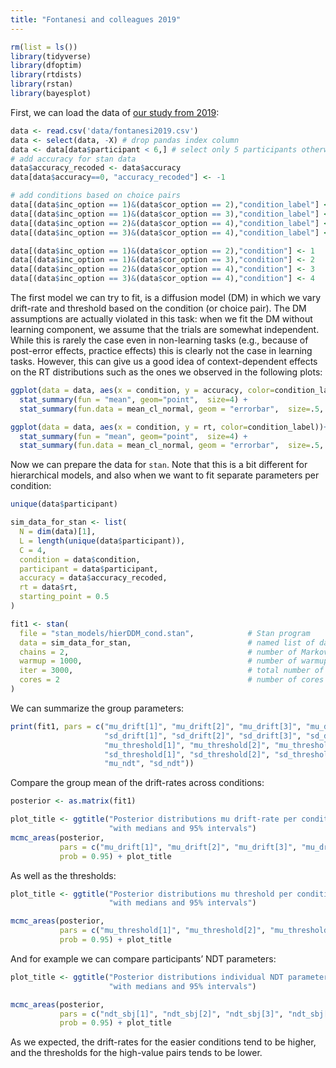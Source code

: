 ```yaml
---
title: "Fontanesi and colleagues 2019"
---
```


```r
rm(list = ls())
library(tidyverse)
library(dfoptim)
library(rtdists)
library(rstan)
library(bayesplot)
```

First, we can load the data of [our study from 2019](https://link.springer.com/article/10.3758/s13423-018-1554-2):

```r
data <- read.csv('data/fontanesi2019.csv')
data <- select(data, -X) # drop pandas index column
data <- data[data$participant < 6,] # select only 5 participants otherwise it takes too long
# add accuracy for stan data
data$accuracy_recoded <- data$accuracy
data[data$accuracy==0, "accuracy_recoded"] <- -1

# add conditions based on choice pairs
data[(data$inc_option == 1)&(data$cor_option == 2),"condition_label"] <- "difficult_low"
data[(data$inc_option == 1)&(data$cor_option == 3),"condition_label"] <- "easy_low"
data[(data$inc_option == 2)&(data$cor_option == 4),"condition_label"] <- "easy_high"
data[(data$inc_option == 3)&(data$cor_option == 4),"condition_label"] <- "difficult_high"

data[(data$inc_option == 1)&(data$cor_option == 2),"condition"] <- 1
data[(data$inc_option == 1)&(data$cor_option == 3),"condition"] <- 2
data[(data$inc_option == 2)&(data$cor_option == 4),"condition"] <- 3
data[(data$inc_option == 3)&(data$cor_option == 4),"condition"] <- 4
```

The first model we can try to fit, is a diffusion model (DM) in which we vary drift-rate and threshold based on the condition (or choice pair). The DM assumptions are actually violated in this task: when we fit the DM without learning component, we assume that the trials are somewhat independent. While this is rarely the case even in non-learning tasks (e.g., because of post-error effects, practice effects) this is clearly not the case in learning tasks. However, this can give us a good idea of context-dependent effects on the RT distributions such as the ones we observed in the following plots:

```r
ggplot(data = data, aes(x = condition, y = accuracy, color=condition_label))+
  stat_summary(fun = "mean", geom="point",  size=4) +
  stat_summary(fun.data = mean_cl_normal, geom = "errorbar",  size=.5, width=.3)

ggplot(data = data, aes(x = condition, y = rt, color=condition_label))+
  stat_summary(fun = "mean", geom="point",  size=4) +
  stat_summary(fun.data = mean_cl_normal, geom = "errorbar",  size=.5, width=.3)
```

Now we can prepare the data for `stan`. Note that this is a bit different for hierarchical models, and also when we want to fit separate parameters per condition:

```r
unique(data$participant)

sim_data_for_stan <- list(
  N = dim(data)[1],
  L = length(unique(data$participant)),
  C = 4,
  condition = data$condition,
  participant = data$participant,
  accuracy = data$accuracy_recoded,
  rt = data$rt,
  starting_point = 0.5
)
```

```r
fit1 <- stan(
  file = "stan_models/hierDDM_cond.stan",            # Stan program
  data = sim_data_for_stan,                          # named list of data
  chains = 2,                                        # number of Markov chains
  warmup = 1000,                                     # number of warmup iterations per chain
  iter = 3000,                                       # total number of iterations per chain
  cores = 2                                          # number of cores (could use one per chain)
)
```

We can summarize the group parameters:
```r
print(fit1, pars = c("mu_drift[1]", "mu_drift[2]", "mu_drift[3]", "mu_drift[4]",
                     "sd_drift[1]", "sd_drift[2]", "sd_drift[3]", "sd_drift[4]",
                     "mu_threshold[1]", "mu_threshold[2]", "mu_threshold[3]", "mu_threshold[4]",
                     "sd_threshold[1]", "sd_threshold[2]", "sd_threshold[3]", "sd_threshold[4]",
                     "mu_ndt", "sd_ndt"))
```

Compare the group mean of the drift-rates across conditions:
```r
posterior <- as.matrix(fit1)

plot_title <- ggtitle("Posterior distributions mu drift-rate per condition",
                      "with medians and 95% intervals")
mcmc_areas(posterior,
           pars = c("mu_drift[1]", "mu_drift[2]", "mu_drift[3]", "mu_drift[4]"),
           prob = 0.95) + plot_title
```

As well as the thresholds:
```r
plot_title <- ggtitle("Posterior distributions mu threshold per condition",
                      "with medians and 95% intervals")

mcmc_areas(posterior,
           pars = c("mu_threshold[1]", "mu_threshold[2]", "mu_threshold[3]", "mu_threshold[4]"),
           prob = 0.95) + plot_title
```

And for example we can compare participants' NDT parameters:
```r
plot_title <- ggtitle("Posterior distributions individual NDT parameters",
                      "with medians and 95% intervals")

mcmc_areas(posterior,
           pars = c("ndt_sbj[1]", "ndt_sbj[2]", "ndt_sbj[3]", "ndt_sbj[4]", "ndt_sbj[5]"),
           prob = 0.95) + plot_title
```

As we expected, the drift-rates for the easier conditions tend to be higher, and the thresholds for the high-value pairs tends to be lower.